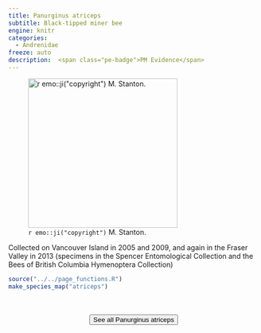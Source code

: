 ```yaml
---
title: Panurginus atriceps
subtitle: Black-tipped miner bee
engine: knitr
categories:
  - Andrenidae
freeze: auto
description:  <span class="pe-badge">PM Evidence</span>
---
```

![`r emo::ji("copyright")` M. Stanton.](https://inaturalist-open-data.s3.amazonaws.com/photos/109007208/medium.jpeg){height=300}

Collected on Vancouver Island in 2005 and 2009, and again in the Fraser Valley in 2013 (specimens in the Spencer Entomological Collection and the Bees of British Columbia Hymenoptera Collection)



```r
source("../../page_functions.R")
make_species_map("atriceps")
```
<br><br>
<center>


<a href="https://inaturalist.ca/observations?place_id=any&quality_grade=research&subview=map&taxon_id=459034"><button type="button" class="btn btn-secondary">See all Panurginus atriceps <i class="fa-solid fa-arrow-up-right-from-square"></i> </button></a>
</center>
